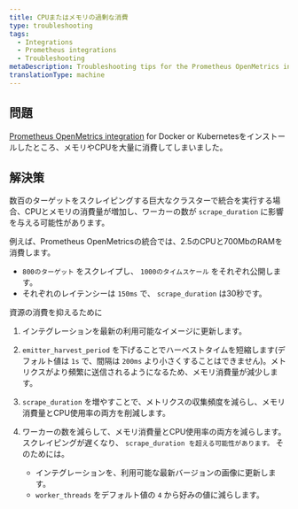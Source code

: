 ```yaml
---
title: CPUまたはメモリの過剰な消費
type: troubleshooting
tags:
  - Integrations
  - Prometheus integrations
  - Troubleshooting
metaDescription: Troubleshooting tips for the Prometheus OpenMetrics integration for Docker or Kubernetes if no data appears in New Relic's UI.
translationType: machine
---
```


## 問題

[Prometheus OpenMetrics integration](/docs/integrations/prometheus-integrations/install-configure-openmetrics/install-update-or-uninstall-your-prometheus-openmetrics-integration) for Docker or Kubernetesをインストールしたところ、メモリやCPUを大量に消費してしまいました。

## 解決策

数百のターゲットをスクレイピングする巨大なクラスターで統合を実行する場合、CPUとメモリの消費量が増加し、ワーカーの数が `scrape_duration` に影響を与える可能性があります。

例えば、Prometheus OpenMetricsの統合では、2.5のCPUと700MbのRAMを消費します。

* `800のターゲット` をスクレイプし、 `1000のタイムスケール` をそれぞれ公開します。
* それぞれのレイテンシーは `150ms` で、 `scrape_duration` は30秒です。

資源の消費を抑えるために

1. インテグレーションを最新の利用可能なイメージに更新します。

2. `emitter_harvest_period` を下げることでハーベストタイムを短縮します(デフォルト値は `1s` で、間隔は `200ms` より小さくすることはできません)。メトリクスがより頻繁に送信されるようになるため、メモリ消費量が減少します。

3. `scrape_duration` を増やすことで、メトリクスの収集頻度を減らし、メモリ消費量とCPU使用率の両方を削減します。

4. ワーカーの数を減らして、メモリ消費量とCPU使用率の両方を減らします。スクレイピングが遅くなり、 `scrape_duration を超える可能性があります。` そのためには。

   * インテグレーションを、利用可能な最新バージョンの画像に更新します。
   * `worker_threads` をデフォルト値の `4` から好みの値に減らします。
